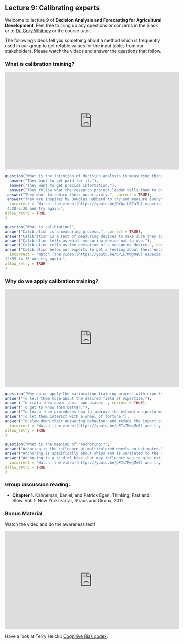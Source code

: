## Lecture 9: Calibrating experts {#calibration_lecture} 
<!-- reference with [Calibrating experts](#calibration_lecture) -->

Welcome to lecture 9 of **Decision Analysis and Forecasting for Agricultural Development**. Feel free to bring up any questions or concerns in the Slack or to [Dr. Cory Whitney](mailto:cory.whitney@uni-bonn.de?subject=[Lecture_4]%Calibrating%Experts%20Lecture) or the course tutor.

The following videos tell you something about a method which is frequently used in our group to get reliable values for the input tables from our stakeholders. Please watch the videos and answer the questions that follow.

### What is calibration training?

<iframe width="560" height="315" src="https://www.youtube.com/embed/DYAv-LBZaIU" frameborder="0" allowfullscreen></iframe>

```r
question("What is the intention of decision analysts in measuring things?",
  answer("They want to get paid for it."),
  answer("They want to get precise information."),
  answer("They follow what the research project leader tells them to do."),
 answer("They want to reduce their uncertainty.", correct = TRUE),
 answer("They are inspired by Douglas Hubbard to try and measure everything."),
  incorrect = "Watch [the video](https://youtu.be/DYAv-LBZaIU) especially the part
 4:30-5:30 and try again.",
allow_retry = TRUE
)
```


```r
question("What is calibration?",
answer("Calibration is a measuring process.", correct = TRUE),
answer("Calibration is a test of measuring devices to make sure they are measuring accurately."),
answer("Calibration tells us which measuring device not to use."),
answer("Calibration tells us the deviation of a measuring device.", correct = TRUE),
answer("Calibration helps our experts to get a feeling about their uncertainty.", correct = TRUE),
  incorrect = "Watch [the video](https://youtu.be/pPIs7MwgMe0) especially the part
12:35-14:15 and try again.",
allow_retry = TRUE
)
```

### Why do we apply calibration training?

<iframe width="560" height="315" src="https://www.youtube.com/embed/JqOX3cHa8AI" title="Calibration Training Part 2" frameborder="0" allowfullscreen></iframe>

```r
question("Why do we apply the calibration training process with experts?",
answer("To tell them more about the desired field of expertise."),
answer("To train them about their own biases.", correct = TRUE),
answer("To get to know them better."),
answer("To teach them procedures how to improve the estimation performance.", correct = TRUE),
answer("To let them interact with a wheel of fortune."),
answer("To slow down their answering behaviour and reduce the impact of the affective system.", correct = TRUE),
  incorrect = "Watch [the video](https://youtu.be/pPIs7MwgMe0) and try again.",
allow_retry = TRUE
)
```

```r
question("What is the meaning of 'Anchoring'?",
answer("Achoring is the influence of multicolored wheels on estimates."),
answer("Anchoring is specifically about ships and is unrelated to the calibration topic."),
answer("Anchoring is a kind of bias that may influence you to give estimates around a value you have seen or heard, but is not necessarily related to the variable you are estimating.", correct = TRUE),
  incorrect = "Watch [the video](https://youtu.be/pPIs7MwgMe0) and try again.",
allow_retry = TRUE
)
```


### Group discussion reading: 

- **Chapter 1.** Kahneman, Daniel, and Patrick Egan. Thinking, Fast and Slow. Vol. 1. New York: Farrar, Straus and Giroux, 2011.

### Bonus Material

Watch the video and do the awareness test!

<iframe width="560" height="315" src="https://www.youtube.com/embed/UfA3ivLK_tE" frameborder="0" allowfullscreen></iframe>

Have a look at Terry Heick's [Cognitive Bias codex](https://www.teachthought.com/critical-thinking/the-cognitive-bias-codex-a-visual-of-180-cognitive-biases/). 